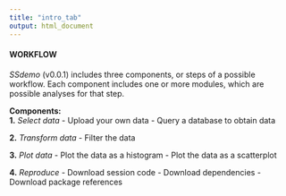 ```yaml
---
title: "intro_tab"
output: html_document
---
```


#### WORKFLOW

*SSdemo* (v0.0.1) includes three components, or steps of a possible workflow. Each component includes one or more modules, which are possible analyses for that step.

**Components:**  
**1.** *Select data*
- Upload your own data
- Query a database to obtain data

**2.** *Transform data*
- Filter the data

**3.** *Plot data*
- Plot the data as a histogram
- Plot the data as a scatterplot

**4.** *Reproduce*
- Download session code
- Download dependencies
- Download package references
